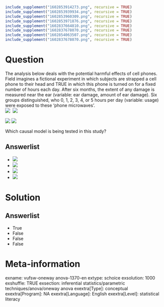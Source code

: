 ```r
include_supplement("1602853914273.png", recursive = TRUE)
include_supplement("1602853939934.png", recursive = TRUE)
include_supplement("1602853960309.png", recursive = TRUE)
include_supplement("1602853971876.png", recursive = TRUE)
include_supplement("1602837664810.png", recursive = TRUE)
include_supplement("1602837678070.png", recursive = TRUE)
include_supplement("1602854063507.png", recursive = TRUE)
include_supplement("1602837678070.png", recursive = TRUE)
```

Question
========
The analysis below deals with the potential harmful effects of cell phones. Field imagines a fictional experiment in which subjects are strapped a cell phone to their head and TRUE in which this phone is turned on for a fixed number of hours each day. After six months, the extent of any damage is measured near the ear (variable: ear damage, amount of ear damage). Six groups distinguished, who 0, 1, 2, 3, 4, or 5 hours per day (variable: usage) were exposed to these 'phone microwaves'.  
![](1602853914273.png) 
![](1602853939934.png)
  
![](1602853960309.png) ![](1602853971876.png)
  
Which causal model is being tested in this study?

Answerlist
----------
* ![](1602837664810.png)
* ![](1602837678070.png)
* ![](1602854063507.png)
* ![](1602837678070.png)

Solution
========

Answerlist
----------
* True
* False
* False
* False

Meta-information
================
exname: vufsw-oneway anova-1370-en
extype: schoice
exsolution: 1000
exshuffle: TRUE
exsection: inferential statistics/parametric techniques/anova/oneway anova
exextra[Type]: conceptual
exextra[Program]: NA
exextra[Language]: English
exextra[Level]: statistical literacy

